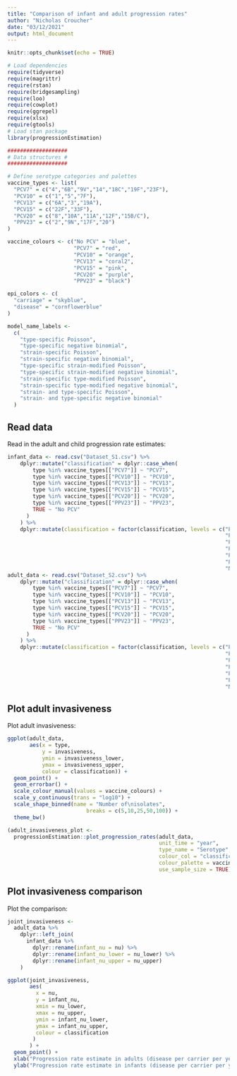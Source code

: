 ```yaml
---
title: "Comparison of infant and adult progression rates"
author: "Nicholas Croucher"
date: "03/12/2021"
output: html_document
---
```


```r
knitr::opts_chunk$set(echo = TRUE)

# Load dependencies
require(tidyverse)
require(magrittr)
require(rstan)
require(bridgesampling)
require(loo)
require(cowplot)
require(ggrepel)
require(xlsx)
require(gtools)
# Load stan package
library(progressionEstimation)

###################
# Data structures #
###################

# Define serotype categories and palettes
vaccine_types <- list(
  "PCV7" = c("4","6B","9V","14","18C","19F","23F"),
  "PCV10" = c("1","5","7F"),
  "PCV13" = c("6A","3","19A"),
  "PCV15" = c("22F","33F"),
  "PCV20" = c("8","10A","11A","12F","15B/C"),
  "PPV23" = c("2","9N","17F","20")
)

vaccine_colours <- c("No PCV" = "blue",
                     "PCV7" = "red",
                     "PCV10" = "orange",
                     "PCV13" = "coral2",
                     "PCV15" = "pink",
                     "PCV20" = "purple",
                     "PPV23" = "black")

epi_colors <- c(
  "carriage" = "skyblue",
  "disease" = "cornflowerblue"
)

model_name_labels <-
  c(
    "type-specific Poisson",
    "type-specific negative binomial",
    "strain-specific Poisson",
    "strain-specific negative binomial",
    "type-specific strain-modified Poisson",
    "type-specific strain-modified negative binomial",
    "strain-specific type-modified Poisson",
    "strain-specific type-modified negative binomial",
    "strain- and type-specific Poisson",
    "strain- and type-specific negative binomial"
  )

```

## Read data

Read in the adult and child progression rate estimates:

```r

infant_data <- read.csv("Dataset_S1.csv") %>%
    dplyr::mutate("classification" = dplyr::case_when(
        type %in% vaccine_types[["PCV7"]] ~ "PCV7",
        type %in% vaccine_types[["PCV10"]] ~ "PCV10",
        type %in% vaccine_types[["PCV13"]] ~ "PCV13",
        type %in% vaccine_types[["PCV15"]] ~ "PCV15",
        type %in% vaccine_types[["PCV20"]] ~ "PCV20",
        type %in% vaccine_types[["PPV23"]] ~ "PPV23",
        TRUE ~ "No PCV"
      )
    ) %>%
    dplyr::mutate(classification = factor(classification, levels = c("PCV7",
                                                                     "PCV10",
                                                                     "PCV13",
                                                                     "PCV15",
                                                                     "PCV20",
                                                                     "PPV23",
                                                                     "No PCV")))
adult_data <- read.csv("Dataset_S2.csv") %>%
    dplyr::mutate("classification" = dplyr::case_when(
        type %in% vaccine_types[["PCV7"]] ~ "PCV7",
        type %in% vaccine_types[["PCV10"]] ~ "PCV10",
        type %in% vaccine_types[["PCV13"]] ~ "PCV13",
        type %in% vaccine_types[["PCV15"]] ~ "PCV15",
        type %in% vaccine_types[["PCV20"]] ~ "PCV20",
        type %in% vaccine_types[["PPV23"]] ~ "PPV23",
        TRUE ~ "No PCV"
      )
    ) %>%
    dplyr::mutate(classification = factor(classification, levels = c("PCV7",
                                                                     "PCV10",
                                                                     "PCV13",
                                                                     "PCV15",
                                                                     "PCV20",
                                                                     "PPV23",
                                                                     "No PCV")))

```

## Plot adult invasiveness

Plot adult invasiveness:

```r

ggplot(adult_data,
       aes(x = type,
           y = invasiveness,
           ymin = invasiveness_lower,
           ymax = invasiveness_upper,
           colour = classification)) +
  geom_point() +
  geom_errorbar() +
  scale_colour_manual(values = vaccine_colours) +
  scale_y_continuous(trans = "log10") +
  scale_shape_binned(name = "Number of\nisolates",
                         breaks = c(5,10,25,50,100)) +
  theme_bw()

(adult_invasiveness_plot <-
  progressionEstimation::plot_progression_rates(adult_data,
                                                unit_time = "year",
                                                type_name = "Serotype",
                                                colour_col = "classification",
                                                colour_palette = vaccine_colours,
                                                use_sample_size = TRUE))

```

## Plot invasiveness comparison

Plot the comparison:

``` r

joint_invasiveness <-
  adult_data %>%
    dplyr::left_join(
      infant_data %>%
        dplyr::rename(infant_nu = nu) %>%
        dplyr::rename(infant_nu_lower = nu_lower) %>%
        dplyr::rename(infant_nu_upper = nu_upper)
    )

ggplot(joint_invasiveness,
       aes(
         x = nu,
         y = infant_nu,
         xmin = nu_lower,
         xmax = nu_upper,
         ymin = infant_nu_lower,
         ymax = infant_nu_upper,
         colour = classification
        )
       ) +
  geom_point() +
  xlab("Progression rate estimate in adults (disease per carrier per year)") +
  ylab("Progression rate estimate in infants (disease per carrier per year)")

```